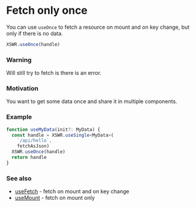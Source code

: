 # Fetch only once

You can use `useOnce` to fetch a resource on mount and on key change, but only if there is no data.

```typescript
XSWR.useOnce(handle) 
```

### Warning

Will still try to fetch is there is an error.

### Motivation

You want to get some data once and share it in multiple components.

### Example

```typescript
function useMyData(init?: MyData) {
  const handle = XSWR.useSingle<MyData>(
    `/api/hello`, 
    fetchAsJson)
  XSWR.useOnce(handle)
  return handle
}
```

### See also

- [useFetch](/features/use-fetch) - fetch on mount and on key change
- [useMount](/features/use-mount) - fetch on mount only